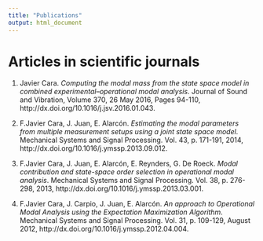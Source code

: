 ```yaml
---
title: "Publications"
output: html_document
---
```


# Articles in scientific journals

1. Javier Cara. *Computing the modal mass from the state space model in combined experimental–operational modal analysis*. Journal of Sound and Vibration, Volume 370, 26 May 2016, Pages 94-110, http://dx.doi.org/10.1016/j.jsv.2016.01.043.

2. F.Javier Cara, J. Juan, E. Alarcón. *Estimating the modal parameters from multiple measurement setups using a joint state space model*. Mechanical Systems and Signal Processing. Vol. 43, p. 171-191, 2014, http://dx.doi.org/10.1016/j.ymssp.2013.09.012.

3. F.Javier Cara, J. Juan, E. Alarcón, E. Reynders, G. De Roeck. *Modal contribution and state-space order selection in operational modal analysis*. Mechanical Systems and Signal Processing. Vol. 38, p. 276-298, 2013, http://dx.doi.org/10.1016/j.ymssp.2013.03.001.

4. F.Javier Cara, J. Carpio, J. Juan, E. Alarcón. *An approach to Operational Modal Analysis using the Expectation Maximization Algorithm*. Mechanical Systems and Signal Processing. Vol. 31, p. 109-129, August 2012, http://dx.doi.org/10.1016/j.ymssp.2012.04.004.